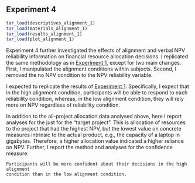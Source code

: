 ## Experiment 4 {#alignment-1}

```r
tar_load(descriptives_alignment_1)
tar_load(materials_alignment_1)
tar_load(results_alignment_1)
tar_load(plot_alignment_1)
```

Experiment 4 further investigated the effects of alignment and verbal NPV
reliability information on financial resource allocation decisions. I replicated
the same methodology as in [Experiment 1](#method-alignment-2), except for two
main changes. First, I manipulated the alignment conditions within subjects.
Second, I removed the no NPV condition to the NPV reliability variable.

I expected to replicate the results of [Experiment 1](#results-alignment-2).
Specifically, I expect that in the high alignment condition, participants will
be able to respond to each reliability condition, whereas, in the low alignment
condition, they will rely more on NPV regardless of reliability condition.


In addition to the all-project allocation data analysed above, here I report
analyses for the just for the "target project". This is allocation of resources
to the project that had the highest NPV, but the lowest value on concrete
measures intrinsic to the actual product, e.g., the capacity of a laptop in
gigabytes. Therefore, a higher allocation value indicated a higher reliance on
NPV. Further, I report the method and analyses for the confidence measure.

``` hypothesis
Participants will be more confident about their decisions in the high alignment
condition than in the low alignment condition.
```

